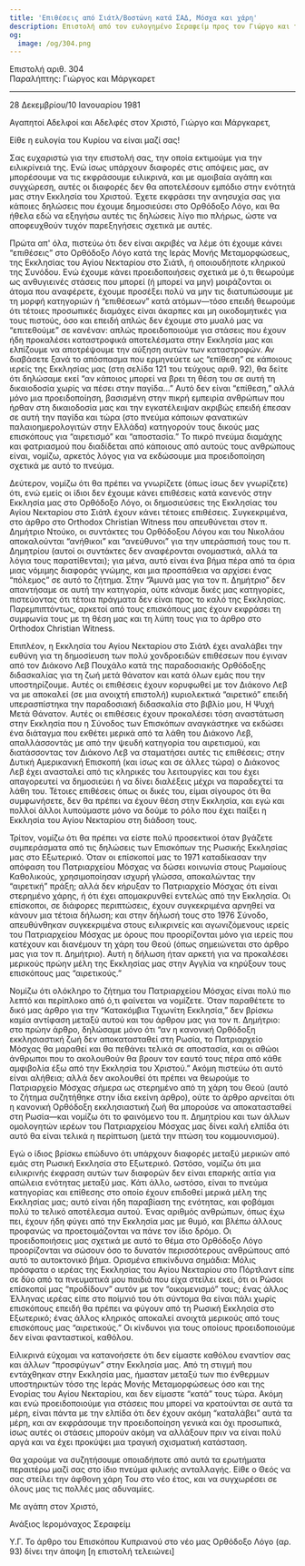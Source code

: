 ```yaml
---
title: 'Επιθέσεις από Σιάτλ/Βοστώνη κατά ΣΑΔ, Μόσχα και χάρη'
description: Επιστολή από τον ευλογημένο Σεραφείμ προς τον Γιώργο και τη Μάργκαρετ.
og:
  image: /og/304.png
---
```


<div style={{textAlign:'right', fontFamily:'monospace'}}>Επιστολή αριθ. 304</div>
<div style={{textAlign:'left', fontFamily:'monospace'}}>Παραλήπτης: Γιώργος και Μάργκαρετ</div>

---

28 Δεκεμβρίου/10 Ιανουαρίου 1981

Αγαπητοί Αδελφοί και Αδελφές στον Χριστό, Γιώργο και Μάργκαρετ,

Είθε η ευλογία του Κυρίου να είναι μαζί σας!

Σας ευχαριστώ για την επιστολή σας, την οποία εκτιμούμε για την ειλικρίνειά της. Ενώ ίσως υπάρχουν διαφορές στις απόψεις μας, αν μπορέσουμε να τις εκφράσουμε ειλικρινά, και με αμοιβαία αγάπη και συγχώρεση, αυτές οι διαφορές δεν θα αποτελέσουν εμπόδιο στην ενότητά μας στην Εκκλησία του Χριστού. Έχετε εκφράσει την ανησυχία σας για κάποιες δηλώσεις που έχουμε δημοσιεύσει στο Ορθόδοξο Λόγο, και θα ήθελα εδώ να εξηγήσω αυτές τις δηλώσεις λίγο πιο πλήρως, ώστε να αποφευχθούν τυχόν παρεξηγήσεις σχετικά με αυτές.

Πρώτα απ' όλα, πιστεύω ότι δεν είναι ακριβές να λέμε ότι έχουμε κάνει “επιθέσεις” στο Ορθόδοξο Λόγο κατά της Ιεράς Μονής Μεταμορφώσεως, της Εκκλησίας του Αγίου Νεκταρίου στο Σιάτλ, ή οποιουδήποτε κληρικού της Συνόδου. Ενώ έχουμε κάνει προειδοποιήσεις σχετικά με ό,τι θεωρούμε ως ανθυγιεινές στάσεις που μπορεί (ή μπορεί να μην) μοιράζονται οι άτομα που αναφέρετε, έχουμε προσέξει πολύ να μην τις διατυπώσουμε με τη μορφή κατηγοριών ή “επιθέσεων” κατά ατόμων—τόσο επειδή θεωρούμε ότι τέτοιες προσωπικές διαμάχες είναι άκαρπες και μη οικοδομητικές για τους πιστούς, όσο και επειδή απλώς δεν έχουμε στο μυαλό μας να “επιτεθούμε” σε κανέναν: απλώς προειδοποιούμε για στάσεις που έχουν ήδη προκαλέσει καταστροφικά αποτελέσματα στην Εκκλησία μας και ελπίζουμε να αποτρέψουμε την αύξηση αυτών των καταστροφών. Αν διαβάσετε ξανά το απόσπασμα που ερμηνεύετε ως “επίθεση” σε κάποιους ιερείς της Εκκλησίας μας (στη σελίδα 121 του τεύχους αριθ. 92), θα δείτε ότι δηλώσαμε εκεί “αν κάποιος μπορεί να βρει τη θέση του σε αυτή τη δικαιοδοσία χωρίς να πέσει στην παγίδα…” Αυτό δεν είναι “επίθεση,” αλλά μόνο μια προειδοποίηση, βασισμένη στην πικρή εμπειρία ανθρώπων που ήρθαν στη δικαιοδοσία μας και την εγκατέλειψαν ακριβώς επειδή έπεσαν σε αυτή την παγίδα και τώρα (στο πνεύμα κάποιων φανατικών παλαιοημερολογιτών στην Ελλάδα) κατηγορούν τους δικούς μας επισκόπους για “αιρετισμό” και “αποστασία.” Το πικρό πνεύμα διαμάχης και φατριασμού που διαδίδεται από κάποιους από αυτούς τους ανθρώπους είναι, νομίζω, αρκετός λόγος για να εκδώσουμε μια προειδοποίηση σχετικά με αυτό το πνεύμα.

Δεύτερον, νομίζω ότι θα πρέπει να γνωρίζετε (όπως ίσως δεν γνωρίζετε) ότι, ενώ εμείς οι ίδιοι δεν έχουμε κάνει επιθέσεις κατά κανενός στην Εκκλησία μας στο Ορθόδοξο Λόγο, οι δημοσιεύσεις της Εκκλησίας του Αγίου Νεκταρίου στο Σιάτλ έχουν κάνει τέτοιες επιθέσεις. Συγκεκριμένα, στο άρθρο στο Orthodox Christian Witness που απευθύνεται στον π. Δημήτριο Ντούκο, οι συντάκτες του Ορθόδοξου Λόγου και του Νικολάου αποκαλούνται “ανήθικοι” και “ανεύθυνοι” για την υπεράσπισή τους του π. Δημητρίου (αυτοί οι συντάκτες δεν αναφέρονται ονομαστικά, αλλά τα λόγια τους παρατίθενται); για μένα, αυτό είναι ένα βήμα πέρα από τα όρια μιας νόμιμης διαφοράς γνώμης, και μια προσπάθεια να αρχίσει ένας “πόλεμος” σε αυτό το ζήτημα. Στην “Άμυνά μας για τον π. Δημήτριο” δεν απαντήσαμε σε αυτή την κατηγορία, ούτε κάναμε δικές μας κατηγορίες, πιστεύοντας ότι τέτοια πράγματα δεν είναι προς το καλό της Εκκλησίας. Παρεμπιπτόντως, αρκετοί από τους επισκόπους μας έχουν εκφράσει τη συμφωνία τους με τη θέση μας και τη λύπη τους για το άρθρο στο Orthodox Christian Witness.

Επιπλέον, η Εκκλησία του Αγίου Νεκταρίου στο Σιάτλ έχει αναλάβει την ευθύνη για τη δημοσίευση των πολύ χονδροειδών επιθέσεων που έγιναν από τον Διάκονο Λεβ Πουχάλο κατά της παραδοσιακής Ορθόδοξης διδασκαλίας για τη ζωή μετά θάνατον και κατά όλων εμάς που την υποστηρίζουμε. Αυτές οι επιθέσεις έχουν κορυφωθεί με τον Διάκονο Λεβ να με αποκαλεί (σε μια ανοιχτή επιστολή) κυριολεκτικά “αιρετικό” επειδή υπερασπίστηκα την παραδοσιακή διδασκαλία στο βιβλίο μου, Η Ψυχή Μετά Θάνατον. Αυτές οι επιθέσεις έχουν προκαλέσει τόση αναστάτωση στην Εκκλησία που η Σύνοδος των Επισκόπων αναγκάστηκε να εκδώσει ένα διάταγμα που εκθέτει μερικά από τα λάθη του Διάκονο Λεβ, απαλλάσσοντάς με από την ψευδή κατηγορία του αιρετισμού, και διατάσσοντας τον Διάκονο Λεβ να σταματήσει αυτές τις επιθέσεις; στην Δυτική Αμερικανική Επισκοπή (και ίσως και σε άλλες τώρα) ο Διάκονος Λεβ έχει ανασταλεί από τις κληρικές του λειτουργίες και του έχει απαγορευτεί να δημοσιεύει ή να δίνει διαλέξεις μέχρι να παραδεχτεί τα λάθη του. Τέτοιες επιθέσεις όπως οι δικές του, είμαι σίγουρος ότι θα συμφωνήσετε, δεν θα πρέπει να έχουν θέση στην Εκκλησία, και εγώ και πολλοί άλλοι λυπούμαστε μόνο να δούμε το ρόλο που έχει παίξει η Εκκλησία του Αγίου Νεκταρίου στη διάδοση τους.

Τρίτον, νομίζω ότι θα πρέπει να είστε πολύ προσεκτικοί όταν βγάζετε συμπεράσματα από τις δηλώσεις των Επισκόπων της Ρωσικής Εκκλησίας μας στο Εξωτερικό. Όταν οι επίσκοποί μας το 1971 καταδίκασαν την απόφαση του Πατριαρχείου Μόσχας να δώσει κοινωνία στους Ρωμαίους Καθολικούς, χρησιμοποίησαν ισχυρή γλώσσα, αποκαλώντας την “αιρετική” πράξη; αλλά δεν κήρυξαν το Πατριαρχείο Μόσχας ότι είναι στερημένο χάρης, ή ότι έχει απομακρυνθεί εντελώς από την Εκκλησία. Οι επίσκοποι, σε διάφορες περιπτώσεις, έχουν συγκεκριμένα αρνηθεί να κάνουν μια τέτοια δήλωση; και στην δήλωσή τους στο 1976 Σύνοδο, απευθύνθηκαν συγκεκριμένα στους ειλικρινείς και αγωνιζόμενους ιερείς του Πατριαρχείου Μόσχας με όρους που προορίζονται μόνο για ιερείς που κατέχουν και διανέμουν τη χάρη του Θεού (όπως σημειώνεται στο άρθρο μας για τον π. Δημήτριο). Αυτή η δήλωση ήταν αρκετή για να προκαλέσει μερικούς πρώην μέλη της Εκκλησίας μας στην Αγγλία να κηρύξουν τους επισκόπους μας “αιρετικούς.”

Νομίζω ότι ολόκληρο το ζήτημα του Πατριαρχείου Μόσχας είναι πολύ πιο λεπτό και περίπλοκο από ό,τι φαίνεται να νομίζετε. Όταν παραθέτετε το δικό μας άρθρο για την “Κατακόμβια Τιχωνίτη Εκκλησία,” δεν βρίσκω καμία αντίφαση μεταξύ αυτού και του άρθρου μας για τον π. Δημήτριο: στο πρώην άρθρο, δηλώσαμε μόνο ότι “αν η κανονική Ορθόδοξη εκκλησιαστική ζωή δεν αποκατασταθεί στη Ρωσία, το Πατριαρχείο Μόσχας θα μαραθεί και θα πεθάνει τελικά σε αποστασία, και οι αθώοι άνθρωποι που το ακολουθούν θα βρουν τον εαυτό τους πέρα από κάθε αμφιβολία έξω από την Εκκλησία του Χριστού.” Ακόμη πιστεύω ότι αυτό είναι αλήθεια; αλλά δεν ακολουθεί ότι πρέπει να θεωρούμε το Πατριαρχείο Μόσχας σήμερα ως στερημένο από τη χάρη του Θεού (αυτό το ζήτημα συζητήθηκε στην ίδια εκείνη άρθρο), ούτε το άρθρο αρνείται ότι η κανονική Ορθόδοξη εκκλησιαστική ζωή θα μπορούσε να αποκατασταθεί στη Ρωσία—και νομίζω ότι το φαινόμενο του π. Δημητρίου και των άλλων ομολογητών ιερέων του Πατριαρχείου Μόσχας μας δίνει καλή ελπίδα ότι αυτό θα είναι τελικά η περίπτωση (μετά την πτώση του κομμουνισμού).

Εγώ ο ίδιος βρίσκω επώδυνο ότι υπάρχουν διαφορές μεταξύ μερικών από εμάς στη Ρωσική Εκκλησία στο Εξωτερικό. Ωστόσο, νομίζω ότι μια ειλικρινής έκφραση αυτών των διαφορών δεν είναι επαρκής αιτία για απώλεια ενότητας μεταξύ μας. Κάτι άλλο, ωστόσο, είναι το πνεύμα κατηγορίας και επίθεσης στο οποίο έχουν επιδοθεί μερικά μέλη της Εκκλησίας μας; αυτό είναι ήδη παραβίαση της ενότητας, και φοβάμαι πολύ το τελικό αποτέλεσμα αυτού. Ένας αριθμός ανθρώπων, όπως έχω πει, έχουν ήδη φύγει από την Εκκλησία μας με θυμό, και βλέπω άλλους προφανώς να προετοιμάζονται να πάνε τον ίδιο δρόμο. Οι προειδοποιήσεις μας σχετικά με αυτό το θέμα στο Ορθόδοξο Λόγο προορίζονται να σώσουν όσο το δυνατόν περισσότερους ανθρώπους από αυτό το αυτοκτονικό βήμα. Ορισμένα επικίνδυνα σημάδια: Μόλις πρόσφατα ο ιερέας της Εκκλησίας του Αγίου Νεκταρίου στο Πόρτλαντ είπε σε δύο από τα πνευματικά μου παιδιά που είχα στείλει εκεί, ότι οι Ρώσοι επίσκοποί μας “προδίδουν” αυτόν με τον “οικομενισμό” τους; ένας άλλος Έλληνας ιερέας είπε στο ποίμνιό του ότι σύντομα θα είναι πάλι χωρίς επισκόπους επειδή θα πρέπει να φύγουν από τη Ρωσική Εκκλησία στο Εξωτερικό; ένας άλλος κληρικός αποκαλεί ανοιχτά μερικούς από τους επισκόπους μας “αιρετικούς.” Οι κίνδυνοι για τους οποίους προειδοποιούμε δεν είναι φανταστικοί, καθόλου.

Ειλικρινά εύχομαι να κατανοήσετε ότι δεν είμαστε καθόλου εναντίον σας και άλλων “προσφύγων” στην Εκκλησία μας. Από τη στιγμή που εντάχθηκαν στην Εκκλησία μας, ήμασταν μεταξύ των πιο ένθερμων υποστηρικτών τόσο της Ιεράς Μονής Μεταμορφώσεως όσο και της Ενορίας του Αγίου Νεκταρίου, και δεν είμαστε “κατά” τους τώρα. Ακόμη και ενώ προειδοποιούμε για στάσεις που μπορεί να κρατούνται σε αυτά τα μέρη, είναι πάντα με την ελπίδα ότι δεν έχουν ακόμη “καταλάβει” αυτά τα μέρη, και αν εκφράσουμε την προειδοποίηση γενικά και όχι προσωπικά, ίσως αυτές οι στάσεις μπορούν ακόμη να αλλάξουν πριν να είναι πολύ αργά και να έχει προκύψει μια τραγική σχισματική κατάσταση.

Θα χαρούμε να συζητήσουμε οποιαδήποτε από αυτά τα ερωτήματα περαιτέρω μαζί σας στο ίδιο πνεύμα φιλικής ανταλλαγής. Είθε ο Θεός να σας στείλει την άφθονη χάρη Του στο νέο έτος, και να συγχωρέσει σε όλους μας τις πολλές μας αδυναμίες.

Με αγάπη στον Χριστό,

Ανάξιος Ιερομόναχος Σεραφείμ

Υ.Γ. Το άρθρο του Επισκόπου Κυπριανού στο νέο μας Ορθόδοξο Λόγο (αρ. 93) δίνει την άποψη [η επιστολή τελειώνει]
